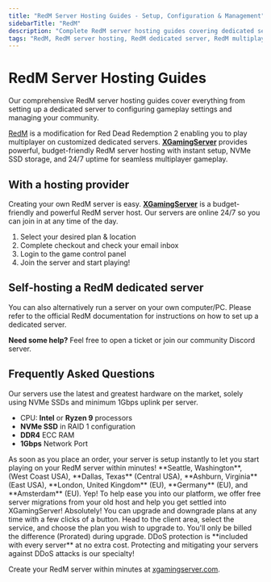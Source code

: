 ```yaml
---
title: "RedM Server Hosting Guides - Setup, Configuration & Management"
sidebarTitle: "RedM"
description: "Complete RedM server hosting guides covering dedicated server setup, configuration settings, and troubleshooting."
tags: "RedM, RedM server hosting, RedM dedicated server, RedM multiplayer"
---
```


# RedM Server Hosting Guides

Our comprehensive RedM server hosting guides cover everything from setting up a dedicated server to configuring gameplay settings and managing your community.

[RedM](https://redm.net/) is a modification for Red Dead Redemption 2 enabling you to play multiplayer on customized dedicated servers. **[XGamingServer](https://xgamingserver.com/)** provides powerful, budget-friendly RedM server hosting with instant setup, NVMe SSD storage, and 24/7 uptime for seamless multiplayer gameplay.

## With a hosting provider
Creating your own RedM server is easy. **[XGamingServer](https://xgamingserver.com/)** is a budget-friendly and powerful RedM server host. Our servers are online 24/7 so you can join in at any time of the day.

1. Select your desired plan & location
2. Complete checkout and check your email inbox
3. Login to the game control panel
4. Join the server and start playing!

## Self-hosting a RedM dedicated server

You can also alternatively run a server on your own computer/PC. Please refer to the official RedM documentation for instructions on how to set up a dedicated server.

**Need some help?** Feel free to open a ticket or join our community Discord server.

## Frequently Asked Questions

<AccordionGroup>

<Accordion title="What are the specs on the servers?">
Our servers use the latest and greatest hardware on the market, solely using NVMe SSDs and minimum 1Gbps uplink per server.

- CPU: **Intel** or **Ryzen 9** processors
- **NVMe SSD** in RAID 1 configuration
- **DDR4** ECC RAM
- **1Gbps** Network Port
</Accordion>

<Accordion title="How long does setup take?">
As soon as you place an order, your server is setup instantly to let you start playing on your RedM server within minutes!
</Accordion>

<Accordion title="What locations are the servers in?">
**Seattle, Washington**, (West Coast USA), **Dallas, Texas** (Central USA), **Ashburn, Virginia** (East USA), **London, United Kingdom** (EU), **Germany** (EU), and **Amsterdam** (EU).
</Accordion>

<Accordion title="Can I migrate my existing server to XGamingServer?">
Yep! To help ease you into our platform, we offer free server migrations from your old host and help you get settled into XGamingServer!
</Accordion>

<Accordion title="Can I upgrade/downgrade my server later on?">
Absolutely! You can upgrade and downgrade plans at any time with a few clicks of a button. Head to the client area, select the service, and choose the plan you wish to upgrade to. You'll only be billed the difference (Prorated) during upgrade.
</Accordion>

<Accordion title="Are the servers DDoS protected?">
DDoS protection is **included with every server** at no extra cost. Protecting and mitigating your servers against DDoS attacks is our specialty!
</Accordion>

</AccordionGroup>

Create your RedM server within minutes at [xgamingserver.com](https://xgamingserver.com/).
